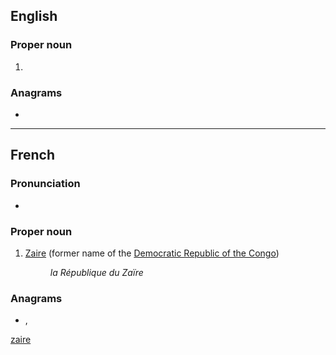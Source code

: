 {{also|zaire|Zaire|zaïre}}
==English==

===Proper noun===
{{en-proper noun}}

# {{alternative spelling of|Zaire|lang=en}}

===Anagrams===
* {{anagrams|en|Azeri|arize}}

----

==French==

===Pronunciation===
* {{audio|Fr-Zaïre.ogg|Audio|lang=fr}}

===Proper noun===
{{fr-proper noun|m}}

# [[Zaire]] (former name of the [[Democratic Republic of the Congo]])
#: ''la République du Zaïre''

===Anagrams===
* {{l|fr|azéri}}, {{l|fr|Azéri}}

[[Category:fr:Countries|zaire]]